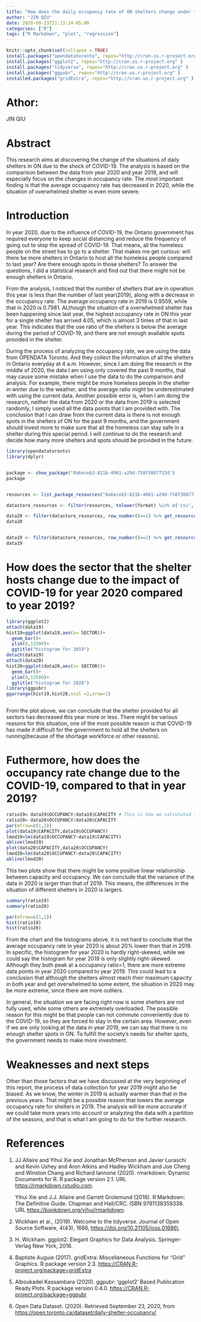 ```yaml
---
title: "How does the daily occupancy rate of ON shelters change under the shock of COVID-19?"
author: "JIN QIU"
date: 2020-09-23T21:13:14-05:00
categories: ["R"]
tags: ["R Markdown", "plot", "regression"]
---
```



```r
knitr::opts_chunk$set(collapse = TRUE)
install.packages("opendatatoronto", repos="http://cran.us.r-project.org" )
install.packages("ggplot2", repos="http://cran.us.r-project.org" )
install.packages("tidyverse", repos="http://cran.us.r-project.org" )
install.packages("ggpubr", repos="http://cran.us.r-project.org" )
installed.packages("gridExtra", repos="http://cran.us.r-project.org" )
```

# Athor:
JIN QIU

# Abstract

This research aims at discovering the change of the situations of daily
shelters in ON due to the shock of COVID-19. The analysis is based on
the comparison between the data from year 2020 and year 2019, and will
especially focus on the changes in occupancy rate. The most important
finding is that the average occupancy rate has decreased in 2020, while the
situation of overwhelmed shelter is even more severe.

# Introduction

In year 2020, due to the influence of COVID-19, the Ontario government has
required everyone to keep social distancing and reduce the frequency
of going out to stop the spread of COVID-19. That means, all the
homeless people on the street has to go to a shelter. That makes me get
curious: will there be more shelters in Ontario to host all the homeless
people compared to last year? Are there enough spots in those shelters?
To answer the questions, I did a statistical research and find out that
there might not be enough shelters in Ontario.

From the analysis, I noticed that the number of shelters that are in
operation this year is less than the number of last year(2019),
along with a decrease in the occupancy rate. The average occupancy rate
in 2019 is 0.9559, while that in 2020 is 0.7981. ALthough the situation
of a overwhelmed shelter has been happening since last year, the highest
occupancy rate in ON this year for a single shelter has arrived 4.05,
which is almost 3 times of that in last year. This indicates that the use ratio
of the shelters is below the average during the period of COVID-19, and
there are not enough available spots provided in the shelter.

During the process of analyzing the occupancy rate, we are using the
data from OPENDATA Toronto. And they collect the information of all the
shelters in Ontario everyday at 4 a.m. However, since I am doing the
research in the middle of 2020, the data I am using only covered the
past 9 months, that may cause some mistake when I use the data to do the
comparison and analysis. For example, there might be more homeless
people in the shelter in winter due to the weather, and the average
ratio might be underestimated with using the current data. Another
possible error is, when I am doing the research, neither the data from
2020 or the data from 2019 is selected randomly, I simply used all
the data points that I am provided with. The conclusion that I can draw
from the current data is there is not enough spots in the shelters of ON
for the past 9 months, and the government should invest more to make
sure that all the homeless can stay safe in a shelter during this
special period. I will continue to do the research and decide how many
more shelters and spots should be provided in the future.

```r
library(opendatatoronto)
library(dplyr)


package <- show_package("8a6eceb2-821b-4961-a29d-758f3087732d")
package


resources <- list_package_resources("8a6eceb2-821b-4961-a29d-758f3087732d") 

datastore_resources <- filter(resources, tolower(format) %in% c('csv', 'geojson')) # Download the data from "opendata" Toronto website.

data20 <- filter(datastore_resources, row_number()==1) %>% get_resource()  # Get our data for 2020
data20


data19 <- filter(datastore_resources, row_number()==2) %>% get_resource()  # Get our data for 2019, we will need it for comparison.
data19
```




# How does the sector that the shelter hosts change due to the impact of COVID-19 for year 2020 compared to year 2019?

```r
library(ggplot2)
attach(data19)
hist19=ggplot(data19,aes(x= SECTOR))+
  geom_bar()+
  ylim(0,12500)+
  ggtitle("histogram for 2019")
detach(data19)
attach(data20)
hist20=ggplot(data20,aes(x= SECTOR))+
  geom_bar()+
  ylim(0,12500)+
  ggtitle("histogram for 2020")
library(ggpubr)
ggarrange(hist19,hist20,ncol =2,nrow=1)



```

From the plot above, we can conclude that the shelter provided for all
sectors has decreased this year more or less. There might be various
reasons for this situation, one of the most possible reason is that
COVID-19 has made it difficult for the government to hold all the
shelters on running(because of the shortage workforce or other reasons).


# Futhermore, how does the occupancy rate change due to the COVID-19, compared to that in year 2019?

```r
ratio19= data19$OCCUPANCY/data19$CAPACITY # This is how we calculated the occupancy rate
ratio20= data20$OCCUPANCY/data20$CAPACITY
par(mfrow=c(1,2))
plot(data19$CAPACITY,data19$OCCUPANCY)
lmod19=lm(data19$OCCUPANCY~data19$CAPACITY)
abline(lmod19)
plot(data20$CAPACITY,data20$OCCUPANCY)
lmod20=lm(data20$OCCUPANCY~data20$CAPACITY)
abline(lmod20)

```

This two plots show that there might be some positive linear relationship
between capacity and occupancy. We can conclude that the variance of the
data in 2020 is larger than that of 2019. This means, the differences in the situation 
of different shelters in 2020 is largers.

```r
summary(ratio19)
summary(ratio20)
```

```r
par(mfrow=c(1,2))
hist(ratio19)
hist(ratio20)
```

From the chart and the histograms above, it is not hard to conclude that
the average occupancy rate in year 2020 is about 20% lower than that in
2019. In specific, the histogram for year 2020 is hardly right-skewed,
while we could say the histogram for year 2019 is only slightly right-skewed.
Although they both peak at a occupancy ratio=1, there are more extreme
data points in year 2020 compared to year 2019. This could lead to a
conclusion that although the shelters almost reach their maximum
capacity in both year and get overwhelmed to some extent, the situation
in 2020 may be more extreme, since there are more outliers.

In general, the situation we are facing right now is some shelters are
not fully used, while some others are extremely overloaded. The possible
reason for this might be that people can not commute conveniently due to
the COVID-19, so they are forced to stay in the certain area. However,
even if we are only looking at the data in year 2019, we can say that
there is no enough shelter spots in ON. To fulfill the society’s needs
for shelter spots, the government needs to make more investment.


# Weaknesses and next steps

Other than those factors that we have discussed at the very beginning of this 
report, the process of data collection for year 2019 might also be biased. As
we know, the winter in 2019 is actually warmer than that in the previous years. That might
be a possible reason that lowers the average occupancy rate for shelters in 2019.
The analysis will be more accurate if we could take more years into account or analyzing the data
with a partition of the seasons, and that is what I am going to do for the further research.







# References

1.  JJ Allaire and Yihui Xie and Jonathan McPherson and Javier Luraschi
    and Kevin Ushey and Aron Atkins and Hadley Wickham and Joe Cheng and
    Winston Chang and Richard Iannone (2020). rmarkdown: Dynamic
    Documents for R. R package version 2.1. URL
    <https://rmarkdown.rstudio.com>.

    Yihui Xie and J.J. Allaire and Garrett Grolemund (2018). R Markdown: The
    Definitive Guide. Chapman and Hall/CRC. ISBN 9781138359338. URL
    <https://bookdown.org/yihui/rmarkdown>.

2.  Wickham et al., (2019). Welcome to the tidyverse. Journal of Open
    Source Software, 4(43), 1686, <https://doi.org/10.21105/joss.01686\>

3.  H. Wickham. ggplot2: Elegant Graphics for Data Analysis.
    Springer-Verlag New York, 2016.

4. Baptiste Auguie (2017). gridExtra: Miscellaneous Functions for “Grid”
   Graphics. R package version 2.3.
   <https://CRAN.R-project.org/package=gridExtra>

5.  Alboukadel Kassambara (2020). ggpubr: ‘ggplot2’ Based Publication
    Ready Plots. R package version 0.4.0.
    <https://CRAN.R-project.org/package=ggpubr>

6.  Open Data Dataset. (2020). Retrieved September 23, 2020, from
    <https://open.toronto.ca/dataset/daily-shelter-occupancy/>